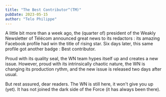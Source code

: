 ```yaml
---
title: "The Best Contributor^(TM)"
pubDate: 2023-05-15
author: "Telo Philippe"
---
```


A little bit more than a week ago, the (quarter of) president of the Weakly Newsletter of Télécom announced great news to its redactors : its amazing Facebook profile had win the title of rising star. Six days later, this same profile got another badge : Best contributor.

Proud with its quality seal, the WN team hypes itself up and creates a new issue. However, proud with its intrinsically chaotic nature, the WN is changing its production rythm, and the new issue is released two days after usual.

But rest assured, dear readers. The WN is still here, it won't give you up (yet). It has not joined the dark side of the Force (it has always been there).